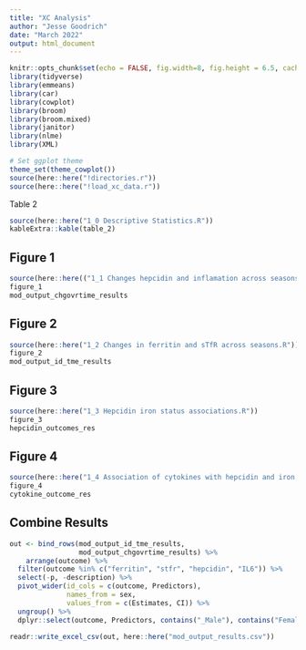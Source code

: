 ```yaml
---
title: "XC Analysis"
author: "Jesse Goodrich"
date: "March 2022"
output: html_document
---
```


```r
knitr::opts_chunk$set(echo = FALSE, fig.width=8, fig.height = 6.5, cache = FALSE)
library(tidyverse)
library(emmeans)
library(car)
library(cowplot)
library(broom)
library(broom.mixed)
library(janitor)
library(nlme)
library(XML)

# Set ggplot theme
theme_set(theme_cowplot())
source(here::here("!directories.r"))
source(here::here("!load_xc_data.r"))
```


Table 2
```r
source(here::here("1_0 Descriptive Statistics.R"))
kableExtra::kable(table_2)
```


## Figure 1
```r
source(here::here(("1_1 Changes hepcidin and inflamation across seasons.R")))
figure_1
mod_output_chgovrtime_results
```

## Figure 2
```r
source(here::here("1_2 Changes in ferritin and sTfR across seasons.R"))
figure_2
mod_output_id_tme_results
```

## Figure 3
```r
source(here::here("1_3 Hepcidin iron status associations.R"))
figure_3
hepcidin_outcomes_res
```

## Figure 4
```r
source(here::here("1_4 Association of cytokines with hepcidin and iron status.R"))
figure_4
cytokine_outcome_res
```

## Combine Results
```r
out <- bind_rows(mod_output_id_tme_results, 
                 mod_output_chgovrtime_results) %>% 
    arrange(outcome) %>% 
  filter(outcome %in% c("ferritin", "stfr", "hepcidin", "IL6")) %>% 
  select(-p, -description) %>% 
  pivot_wider(id_cols = c(outcome, Predictors),
              names_from = sex, 
              values_from = c(Estimates, CI)) %>% 
  ungroup() %>% 
  dplyr::select(outcome, Predictors, contains("_Male"), contains("Female"))

readr::write_excel_csv(out, here::here("mod_output_results.csv"))
```
